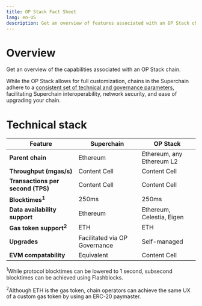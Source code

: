```yaml
---
title: OP Stack Fact Sheet
lang: en-US
description: Get an overview of features associated with an OP Stack chain
---
```


# Overview
Get an overview of the capabilities associated with an OP Stack chain.

While the OP Stack allows for full customization, chains in the Superchain adhere to a [consistent set of technical and governance parameters](/superchain/blockspace-charter), facilitating Superchain interoperability, network security, and ease of upgrading your chain.

# Technical stack
| Feature                            | Superchain                    | OP Stack                  |
| ---------------------------------- | ----------------------------- | ------------------------- |
| **Parent chain**                   | Ethereum                      | Ethereum, any Ethereum L2 |
| **Throughput (mgas/s)**            | Content Cell                  | Content Cell              |
| **Transactions per second (TPS)**  | Content Cell                  | Content Cell              |
| **Blocktimes<sup>1</sup>**         | 250ms                         | 250ms                     |
| **Data availability support**      | Ethereum                      | Ethereum, Celestia, Eigen |
| **Gas token support<sup>2</sup>**  | ETH                           | ETH                       |
| **Upgrades**                       | Facilitated via OP Governance | Self-managed              |
| **EVM compatability**              | Equivalent                    | Content Cell              |

<sup>1</sup>While protocol blocktimes can be lowered to 1 second, subsecond blocktimes can be achieved using Flashblocks.

<sup>2</sup>Although ETH is the gas token, chain operators can achieve the same UX of a custom gas token by using an ERC-20 paymaster.
